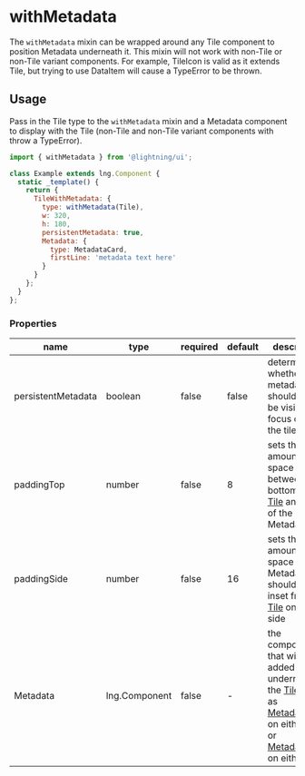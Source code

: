 
# withMetadata

The `withMetadata` mixin can be wrapped around any Tile component to position Metadata underneath it. This mixin will not work with non-Tile or non-Tile variant components. For example, TileIcon is valid as it extends Tile, but trying to use DataItem will cause a TypeError to be thrown.

## Usage

Pass in the Tile type to the `withMetadata` mixin and a Metadata component to display with the Tile (non-Tile and non-Tile variant components with throw a TypeError).

```js
import { withMetadata } from '@lightning/ui';

class Example extends lng.Component {
  static _template() {
    return {
      TileWithMetadata: {
        type: withMetadata(Tile),
        w: 320,
        h: 180,
        persistentMetadata: true,
        Metadata: {
          type: MetadataCard,
          firstLine: 'metadata text here'
        }
      }
    };
  }
};
```

<Canvas>
  <Story id="mixins-withmetadata" />
</Canvas>

### Properties

name|type|required|default|description
--|--|--|--|--
persistentMetadata|boolean|false|false|determines whether the metadata should only be visible on focus or all the tile
paddingTop|number|false|8|sets the amount of space between the bottom of the [Tile](?path=/docs/tile--basic) and top of the Metadata
paddingSide|number|false|16|sets the amount of space the Metadata should be inset from the [Tile](?path=/docs/tile--basic) on either side
Metadata|lng.Component|false|-|the component that will be added underneath the [Tile](?path=/docs/tile--basic), such as [MetadataCard](?path=/docs/metadatacard--basic) on either side or [MetadataTile](?path=/docs/metadatatile--basic) on either side

